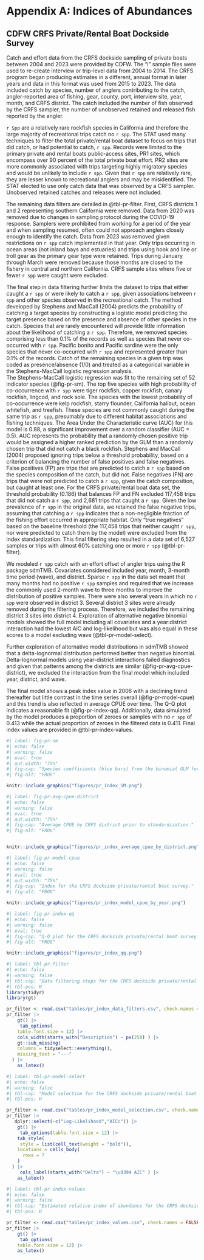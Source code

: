 # Appendix A: Indices of Abundances {#sec-appendix-A} 

## CDFW CRFS Private/Rental Boat Dockside Survey

Catch and effort data from the CRFS dockside sampling of private boats between 2004 and 2023 were provided by CDFW. The “i” sample files were used to re-create interview or trip-level data from 2004 to 2014. The CRFS program began producing estimates in a different, annual format in later years and data in this format was used from 2015 to 2023. The data included catch by species, number of anglers contributing to the catch, angler-reported area of fishing, gear, county, port, interview site, year, month, and CRFS district. The catch included the number of fish observed by the CRFS sampler, the number of unobserved retained and released fish reported by the angler.

`r Spp` are a relatively rare rockfish species in California and therefore the large majority of recreational trips catch no `r spp`. The STAT used many techniques to filter the total private/rental boat dataset to focus on trips that did catch, or had potential to catch, `r spp`. Records were limited to the primary private and rental boats public-access sites, PR1 sites, which encompass over 90 percent of the total private boat effort. PR2 sites are more commonly associated with trips targeting highly migratory species and would be unlikely to include `r spp`. Given that `r spp` are relatively rare, they are lesser known to recreational anglers and may be misidentified. The STAT elected to use only catch data that was observed by a CRFS sampler. Unobserved retained catches and releases were not included.

The remaining data filters are detailed in @tbl-pr-filter. First, CRFS districts 1 and 2 representing southern California were removed. Data from 2020 was removed due to changes in sampling protocol during the COVID-19 response. Samplers were prohibited from working for a period of the year and when sampling resumed, often could not approach anglers closely enough to identify the catch. Data from 2023 was removed given restrictions on `r spp` catch implemented in that year. Only trips occurring in ocean areas (not inland bays and estuaries) and trips using hook and line or troll gear as the primary gear type were retained. Trips during January through March were removed because those months are closed to the fishery in central and northern California. CRFS sample sites where five or fewer `r spp` were caught were excluded.

The final step in data filtering further limits the dataset to trips that either caught a `r spp` or were likely to catch a `r spp`, given associations between `r spp` and other species observed in the recreational catch. The method developed by Stephens and MacCall (2004) predicts the probability of catching a target species by constructing a logistic model predicting the target presence based on the presence and absence of other species in the catch. Species that are rarely encountered will provide little information about the likelihood of catching a `r spp`. Therefore, we removed species comprising less than 0.1% of the records as well as species that never co-occurred with `r spp`. Pacific bonito and Pacific sardine were the only species that never co-occurred with `r spp` and represented greater than 0.1% of the records. Catch of the remaining species in a given trip was coded as presence/absence (1/0) and treated as a categorical variable in the Stephens-MacCall logistic regression analysis.\
The Stephens-MacCall logistic regression was fit to the remaining set of 52 indicator species (@fig-pr-sm). The top five species with high probability of co-occurrence with `r spp` were tiger rockfish, copper rockfish, canary rockfish, lingcod, and rock sole. The species with the lowest probability of co-occurrence were kelp rockfish, starry flounder, California halibut, ocean whitefish, and treefish. These species are not commonly caught during the same trip as `r spp`, presumably due to different habitat associations and fishing techniques. The Area Under the Characteristic curve (AUC) for this model is 0.88, a significant improvement over a random classifier (AUC = 0.5). AUC represents the probability that a randomly chosen positive trip would be assigned a higher ranked prediction by the GLM than a randomly chosen trip that did not catch a black rockfish. Stephens and MacCall (2004) proposed ignoring trips below a threshold probability, based on a criterion of balancing the number of false positives and false negatives. False positives (FP) are trips that are predicted to catch a `r spp` based on the species composition of the catch, but did not. False negatives (FN) are trips that were not predicted to catch a `r spp`, given the catch composition, but caught at least one. For the CRFS private/rental boat data set, the threshold probability (0.186) that balances FP and FN excluded 117,458 trips that did not catch a `r spp`, and 2,681 trips that caught a `r spp`. Given the low prevalence of `r spp` in the original data, we retained the false negative trips, assuming that catching a `r spp` indicates that a non-negligible fraction of the fishing effort occurred in appropriate habitat. Only “true negatives” based on the baseline threshold (the 117,458 trips that neither caught `r spp`, nor were predicted to catch them by the model) were excluded from the index standardization. This final filtering step resulted in a data set of 6,527 samples or trips with almost 60% catching one or more `r spp` (@tbl-pr-filter).

We modeled `r spp` catch with an effort offset of angler trips using the R package sdmTMB. Covariates considered included year, month, 3-month time period (wave), and district. Sparse `r spp` in the data set meant that many months had no positive `r spp` samples and required that we increase the commonly used 2-month wave to three months to improve the distribution of positive samples. There were also several years in which no `r spp` were observed in district 3. Several district 3 sites were already removed during the filtering process. Therefore, we included the remaining district 3 sites into district 4. Exploration of alternative negative binomial models showed the full model including all covariates and a year:district interaction had the lowest AIC and log-likelihood but was also equal in these scores to a model excluding wave (@tbl-pr-model-select).

Further exploration of alternative model distributions in sdmTMB showed that a delta-lognormal distribution performed better than negative binomial. Delta-lognormal models using year-district interactions failed diagnostics and given that patterns among the districts are similar (@fig-pr-avg-cpue-district), we excluded the interaction from the final model which included year, district, and wave.

The final model shows a peak index value in 2006 with a declining trend thereafter but little contrast in the time series overall (@fig-pr-model-cpue) and this trend is also reflected in average CPUE over time. The Q-Q plot indicates a reasonable fit (@fig-pr-index-qq). Additionally, data simulated by the model produces a proportion of zeroes or samples with no `r spp` of 0.413 while the actual proportion of zeroes in the filtered data is 0.411. Final index values are provided in @tbl-pr-index-values.


<!--Figures -->
```r
#| label: fig-pr-sm
#| echo: false 
#| warning: false 
#| eval: true 
#| out.width: "75%"
#| fig-cap: "Species coefficients (blue bars) from the binomial GLM for presence/absence of quillback rockfish in the private/rental boat data.  Horizontal black bars are 95% confidence intervals."
#| fig-alt: "FROG"

knitr::include_graphics("figures/pr_index_SM.png")

```


```r
#| label: fig-pr-avg-cpue-district
#| echo: false 
#| warning: false 
#| eval: true 
#| out.width: "75%"
#| fig-cap: "Average CPUE by CRFS district prior to standardization."
#| fig-alt: "FROG"


knitr::include_graphics("figures/pr_index_average_cpue_by_district.png")

```


```r
#| label: fig-pr-model-cpue
#| echo: false 
#| warning: false 
#| eval: true 
#| out.width: "75%"
#| fig-cap: "Index for the CRFS dockside private/rental boat survey."
#| fig-alt: "FROG"

knitr::include_graphics("figures/pr_index_model_cpue_by_year.png")

```

```r
#| label: fig-pr-index-qq
#| echo: false 
#| warning: false 
#| eval: true 
#| fig-cap: "Q-Q plot for the CRFS dockside private/rental boat survey."
#| fig-alt: "FROG"

knitr::include_graphics("figures/pr_index_qq.png")

```

<!--Tables -->

```r
#| label: tbl-pr-filter
#| echo: false
#| warning: false
#| tbl-cap: "Data filtering steps for the CRFS dockside private/rental boat survey."
#| tbl-pos: H
library(tidyr)
library(gt)

pr_filter <- read.csv("tables/pr_index_data_filters.csv", check.names = FALSE)
pr_filter |>
    gt() |>
     tab_options(
    table.font.size = 12) |>
    cols_width(starts_with("Description") ~ px(250) ) |>
    gt::sub_missing(
    columns = tidyselect::everything(),
    missing_text = "---"
  ) |>
    as_latex()

```


```r
#| label: tbl-pr-model-select
#| echo: false
#| warning: false
#| tbl-cap: "Model selection for the CRFS dockside private/rental boat survey.  The final model is bolded in the table. A plus sign indicates the covariate included and a minus sign indicates it is excluded."
#| tbl-pos: H

pr_filter <- read.csv("tables/pr_index_model_selection.csv", check.names = FALSE)
pr_filter |>
   dplyr::select(-c("Log-Likelihood","AICc")) |>
    gt() |> 
     tab_options(table.font.size = 12) |>
    tab_style(
     style = list(cell_text(weight = "bold")),
    locations = cells_body(
      rows = 7
    )
  ) |>
     cols_label(starts_with("Delta") ~ "\u0394 AIC" ) |>
    as_latex()

```



```r
#| label: tbl-pr-index-values
#| echo: false
#| warning: false
#| tbl-cap: "Estimated relative index of abundance for the CRFS dockside private/rental boat survey."
#| tbl-pos: H

pr_filter <- read.csv("tables/pr_index_values.csv", check.names = FALSE)
pr_filter |>
    gt() |>
     tab_options(
    table.font.size = 12) |>
    as_latex()

```

